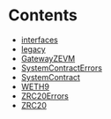

# Contents
- [interfaces](/src/pages/developers/architecture/protocol/contracts/zevm/interfaces/README.mdx)
- [legacy](/src/pages/developers/architecture/protocol/contracts/zevm/legacy/README.mdx)
- [GatewayZEVM](GatewayZEVM.sol/contract.GatewayZEVM.mdx)
- [SystemContractErrors](SystemContract.sol/interface.SystemContractErrors.mdx)
- [SystemContract](SystemContract.sol/contract.SystemContract.mdx)
- [WETH9](WZETA.sol/contract.WETH9.mdx)
- [ZRC20Errors](ZRC20.sol/interface.ZRC20Errors.mdx)
- [ZRC20](ZRC20.sol/contract.ZRC20.mdx)
